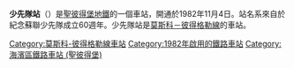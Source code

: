 {{Infobox station
| name          = 少先隊<br />{{lang|ru|Пионе́рская}}
| type          = {{STPETERSBURGMETRO type}}
| style         =
| image         = Metro SPB Line2 Pionerskaya Platform.jpg
| image_size    = 270
| image_caption = 車站大廳
| address       = [[海濱區_(聖彼得堡)|海濱區]]
| borough       = [[聖彼得堡|聖彼得堡]]
| country       = [[俄羅斯|俄羅斯]]
| coordinates   = {{coord|60|0|8.94|N|30|17|48.51|E|display=title,inline}}
| line          = {{STPETERSBURGMETRO-line2}}
| other         =
| structure     = 地下
| platform      = 1個[[島式月台|島式月台]]
| depth         =
| levels        = 1層
| tracks        = 2條
| parking       =
| bicycle       =
| baggage_check =
| opened        = 1982年11月4日
| closed        =
| rebuilt       =
| electrified   =
| ADA           =
| code          =
| owned         = [[聖彼得堡地鐵|聖彼得堡地鐵]]
| zone          =
| smartcardname =
| smartcardstatus =
| former        =
| passengers    =
| pass_year     =
| pass_percent  =
| pass_system   =
| mpassengers   =
| services      = 
| map_locator   =
}}
'''少先隊站'''（{{lang-rus|Пионе́рская|Pionerskaya}}）是[[聖彼得堡地鐵|聖彼得堡地鐵]]的一個車站，開通於1982年11月4日。站名系來自於紀念蘇聯少先隊成立60週年。少先隊站是[[莫斯科－彼得格勒線|莫斯科－彼得格勒線]]的車站。
{{commonscat|Pionerskaya metrostation}}
{{莫斯科－彼得格勒線}}
[[Category:莫斯科-彼得格勒線車站|Category:莫斯科-彼得格勒線車站]]
[[Category:1982年啟用的鐵路車站|Category:1982年啟用的鐵路車站]]
[[Category:海濱區鐵路車站_(聖彼得堡)|Category:海濱區鐵路車站 (聖彼得堡)]]